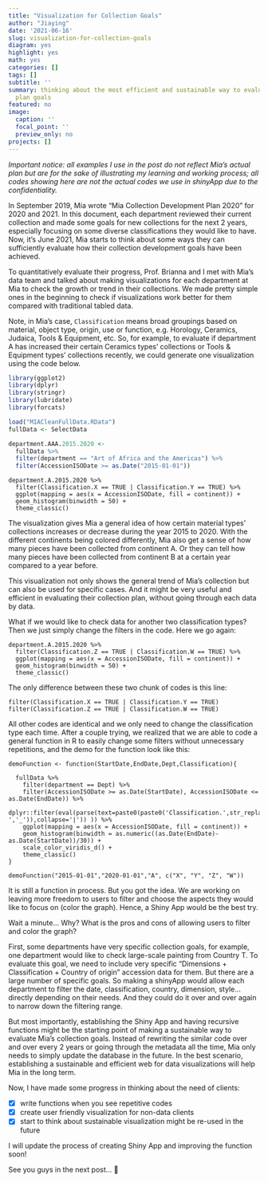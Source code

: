 ```yaml
---
title: "Visualization for Collection Goals"
author: "Jiaying"
date: '2021-06-16'
slug: visualization-for-collection-goals
diagram: yes
highlight: yes
math: yes
categories: []
tags: []
subtitle: ''
summary: thinking about the most efficient and sustainable way to evaluate Mia collection
  plan goals
featured: no
image:
  caption: ''
  focal_point: ''
  preview_only: no
projects: []
---
```


*Important notice: all examples I use in the post do not reflect Mia's actual plan but are for the sake of illustrating my learning and working process; all codes showing here are not the actual codes we use in shinyApp due to the confidentiality.*

In September 2019, Mia wrote "Mia Collection Development Plan 2020" for 2020 and 2021. In this document, each department reviewed their current collection and made some goals for new collections for the next 2 years, especially focusing on some diverse classifications they would like to have. Now, it's June 2021, Mia starts to think about some ways they can sufficiently evaluate how their collection development goals have been achieved. 

To quantitatively evaluate their progress, Prof. Brianna and I met with Mia's data team and talked about making visualizations for each department at Mia to check the growth or trend in their collections. We made pretty simple ones in the beginning to check if visualizations work better for them compared with traditional tabled data. 

Note, in Mia's case, `Classification` means broad groupings based on material, object type, origin, use or function, e.g. Horology, Ceramics, Judaica, Tools & Equipment, etc. So, for example, to evaluate if department A has increased their certain Ceramics types' collections or Tools & Equipment types' collections recently, we could generate one visualization using the code below. 


```r
library(ggplot2)
library(dplyr) 
library(stringr)
library(lubridate)
library(forcats)

load("MIACleanFullData.RData")
fullData <- SelectData

department.AAA.2015.2020 <- 
  fullData %>% 
  filter(department == "Art of Africa and the Americas") %>% 
  filter(AccessionISODate >= as.Date("2015-01-01"))
```

```
department.A.2015.2020 %>% 
  filter(Classification.X == TRUE | Classification.Y == TRUE) %>%
  ggplot(mapping = aes(x = AccessionISODate, fill = continent)) + 
  geom_histogram(binwidth = 50) +
  theme_classic() 
```

The visualization gives Mia a general idea of how certain material types' collections increases or decrease during the year 2015 to 2020. With the different continents being colored differently, Mia also get a sense of how many pieces have been collected from continent A. Or they can tell how many pieces have been collected from continent B at a certain year compared to a year before. 

This visualization not only shows the general trend of Mia's collection but can also be used for specific cases. And it might be very useful and efficient in evaluating their collection plan, without going through each data by data. 

What if we would like to check data for another two classification types? Then we just simply change the filters in the code. Here we go again:

```
department.A.2015.2020 %>% 
  filter(Classification.Z == TRUE | Classification.W == TRUE) %>%
  ggplot(mapping = aes(x = AccessionISODate, fill = continent)) + 
  geom_histogram(binwidth = 50) +
  theme_classic() 
```


The only difference between these two chunk of codes is this line: 

```
filter(Classification.X == TRUE | Classification.Y == TRUE) 
filter(Classification.Z == TRUE | Classification.W == TRUE) 
```

All other codes are identical and we only need to change the classification type each time. After a couple trying, we realized that we are able to code a general function in R to easily change some filters without unnecessary repetitions, and the demo for the function look like this:

```
demoFunction <- function(StartDate,EndDate,Dept,Classification){
 
  fullData %>% 
    filter(department == Dept) %>%
    filter(AccessionISODate >= as.Date(StartDate), AccessionISODate <= as.Date(EndDate)) %>%
    dplyr::filter(eval(parse(text=paste0(paste0('Classification.',str_replace_all(Class,' ','_')),collapse='|')) )) %>% 
    ggplot(mapping = aes(x = AccessionISODate, fill = continent)) + 
    geom_histogram(binwidth = as.numeric((as.Date(EndDate)-as.Date(StartDate))/30)) +  
    scale_color_viridis_d() +
    theme_classic()
}

demoFunction("2015-01-01","2020-01-01","A", c("X", "Y", "Z", "W"))
```

It is still a function in process. But you got the idea. We are working on leaving more freedom to users to filter and choose the aspects they would like to focus on (color the graph). Hence, a Shiny App would be the best try.

Wait a minute… Why? What is the pros and cons of allowing users to filter and color the graph? 

First, some departments have very specific collection goals, for example, one department would like to check large-scale painting from Country T. To evaluate this goal, we need to include very specific "Dimensions + Classification + Country of origin" accession data for them. But there are a large number of specific goals. So making a shinyApp would allow each department to filter the date, classification, country, dimension, style... directly depending on their needs. And they could do it over and over again to narrow down the filtering range. 

But most importantly, establishing the Shiny App and having recursive functions might be the starting point of making a sustainable way to evaluate Mia’s collection goals. Instead of rewriting the similar code over and over every 2 years or going through the metadata all the time, Mia only needs to simply update the database in the future. In the best scenario, establishing a sustainable and efficient web for data visualizations will help Mia in the long term.


Now, I have made some progress in thinking about the need of clients:

- [x] write functions when you see repetitive codes
- [x] create user friendly visualization for non-data clients 
- [x] start to think about sustainable visualization might be re-used in the future 

I will update the process of creating Shiny App and improving the function soon!

See you guys in the next post... 🙌

